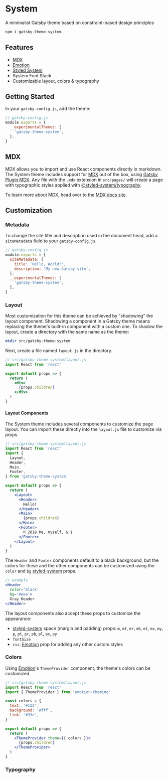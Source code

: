 
# System

A minimalist Gatsby theme based on constraint-based design principles

```sh
npm i gatsby-theme-system
```

## Features

- [MDX][]
- [Emotion][]
- [Styled System][]
- System Font Stack
- Customizable layout, colors & typography

## Getting Started

In your `gatsby-config.js`, add the theme:

```js
// gatsby-config.js
module.exports = {
  __experimentalThemes: [
    'gatsby-theme-system',
  ],
}
```

## MDX

MDX allows you to import and use React components directly in markdown.
The System theme includes support for [MDX][] out of the box, using [Gatsby Plugin MDX][].
Any file with the `.mdx` extension in `src/pages/` will create a page with typographic styles applied with [@styled-system/typography][].

To learn more about MDX, head over to the [MDX docs site][mdx].

## Customization

### Metadata

To change the site title and description used in the document head, add a `siteMetadata` field to your `gatsby-config.js`.

```js
// gatsby-config.js
module.exports = {
  siteMetadata: {
    title: 'Hello, World!',
    description: 'My new Gatsby site',
  },
  __experimentalThemes: [
    'gatsby-theme-system',
  ],
}
```

### Layout

Most customization for this theme can be achieved by "shadowing" the layout component. Shadowing a component in a Gatsby theme means replacing the theme's built-in component with a custom one. To shadow the layout, create a directory with the same name as the theme:

```sh
mkdir src/gatsby-theme-system
```

Next, create a file named `layout.js` in the directory.

```jsx
// src/gatsby-theme-system/layout.js
import React from 'react'

export default props => {
  return (
    <div>
      {props.children}
    </div>
  )
}
```

#### Layout Components

The System theme includes several components to customize the page layout.
You can import these directly into the `layout.js` file to customize via props.

```jsx
// src/gatsby-theme-system/layout.js
import React from 'react'
import {
  Layout,
  Header,
  Main,
  Footer,
} from 'gatsby-theme-system'

export default props => {
  return (
    <Layout>
      <Header>
        Hello!
      </Header>
      <Main>
        {props.children}
      </Main>
      <Footer>
        © 2019 Me, myself, & I
      </Footer>
    </Layout>
  )
}
```

The `Header` and `Footer` components default to a black background, but the colors for these and the other components can be customized using the `color` and `bg` [styled-system][] props.

```jsx
// example
<Header
  color='black'
  bg='#eee'>
  Gray Header
</Header>
```

The layout components also accept these props to customize the appearance:

- [styled-system][] space (margin and padding) props: `m`, `mt`, `mr`, `mb`, `ml`, `mx`, `my`, `p`, `pt`, `pr`, `pb`, `pl`, `px`, `py`
- `fontSize`
- `css`: [Emotion][] prop for adding any other custom styles

### Colors

Using [Emotion][]'s `ThemeProvider` component, the theme's colors can be customized.

```jsx
// src/gatsby-theme-system/layout.js
import React from 'react'
import { ThemeProvider } from 'emotion-theming'

const colors = {
  text: '#112',
  background: '#fff',
  link: '#33e',
}

export default props => {
  return (
    <ThemeProvider theme={{ colors }}>
      {props.children}
    </ThemeProvider>
  )
}
```

### Typography


[mdx]: https://mdxjs.com
[emotion]: https://emotion.sh
[styled-system]: https://styled-system.com
[styled system]: https://styled-system.com
[gatsby plugin mdx]: https://www.gatsbyjs.org/packages/gatsby-plugin-mdx/
[@styled-system/typography]: https://github.com/styled-system/styled-system/tree/master/packages/typography
